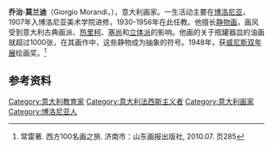 {{Infobox artist
| name          = Giorgio Morandi
| image         =  
| caption       = 
| birth_name     =
| birth_date     = {{birth date |1890|7|20|}}
| birth_place      = [[博洛尼亚|博洛尼亚]]
| death_date     = {{death date and age |1964|6|18|1890|7|20|}}
| death_place    = 博洛尼亚
| nationality   = [[意大利|意大利]]
| field         = [[油画|油画]]、[[版画|版画]]
| training      = 博洛尼亚美术学院
| movement      = [[形而上派艺术|形而上派艺术]], [[野兽派|野兽派]], 现代现实主义
| works         =
| patrons       =
| influenced by = [[保罗·塞尚|保罗·塞尚]]
| influenced    =
| awards        =
}}
'''乔治·莫兰迪'''（Giorgio Morandi，{{bd|1890年|7月20日|1964年|6月18日}}），意大利画家。一生活动主要在[[博洛尼亚|博洛尼亚]]，1907年入博洛尼亚美术学院进修，1930-1956年在此任教。他擅长[[静物画|静物画]]，画风受到意大利古典画派、[[傑利柯|热里柯]]、[[塞尚|塞尚]]和[[立体派|立体派]]的影响。他画的关于瓶罐器皿的油画就超过1000张，在其画作中，这些静物成为抽象的符号。1948年，获[[威尼斯双年展|威尼斯双年展]]绘画奖。<ref>常雷著. 西方100名画之旅. 济南市：山东画报出版社, 2010.07. 页285</ref>

==参考资料==
{{reflist}}

{{Authority control}}
{{DEFAULTSORT:morandi}}
[[Category:意大利教育家|Category:意大利教育家]]
[[Category:意大利法西斯主义者|Category:意大利法西斯主义者]]
[[Category:意大利画家|Category:意大利画家]]
[[Category:博洛尼亚人|Category:博洛尼亚人]]